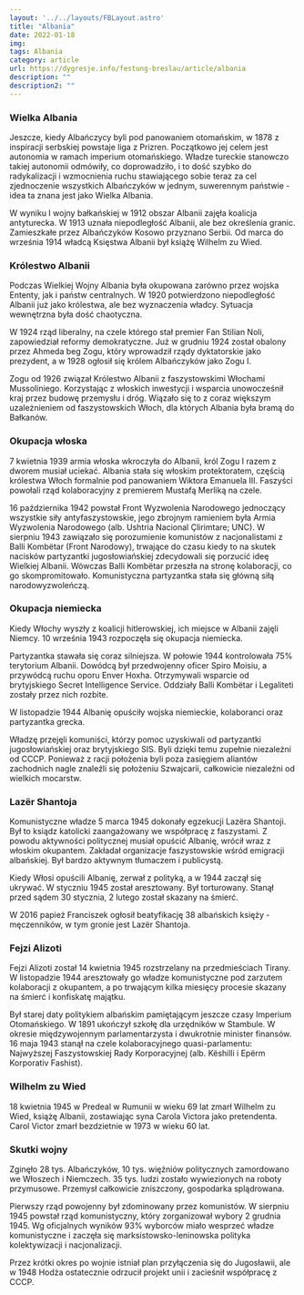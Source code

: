 ```yaml
---
layout: '../../layouts/FBLayout.astro'
title: "Albania"
date: 2022-01-18
img: 
tags: Albania
category: article
url: https://dygresje.info/festung-breslau/article/albania
description: ""
description2: ""
---
```



<Europa />

### Wielka Albania

Jeszcze, kiedy Albańczycy byli pod panowaniem otomańskim, w 1878 z inspiracji serbskiej powstaje liga z Prizren. Początkowo jej celem jest autonomia w ramach imperium otomańskiego. Władze tureckie stanowczo takiej autonomii odmówiły, co doprowadziło, i to dość szybko do radykalizacji i wzmocnienia ruchu stawiającego sobie teraz za cel zjednoczenie wszystkich Albańczyków w jednym, suwerennym państwie - idea ta znana jest jako Wielka Albania.

W wyniku I wojny bałkańskiej w 1912 obszar Albanii zajęła koalicja antyturecka. W 1913 uznała niepodległość Albanii, ale bez określenia granic. Zamieszkałe przez Albańczyków Kosowo przyznano Serbii. Od marca do września 1914 władcą Księstwa Albanii był książę Wilhelm zu Wied.

### Królestwo Albanii

Podczas Wielkiej Wojny Albania była okupowana zarówno przez wojska Ententy, jak i państw centralnych. W 1920 potwierdzono niepodległość Albanii już jako królestwa, ale bez wyznaczenia władcy. Sytuacja wewnętrzna była dość chaotyczna.

W 1924 rząd liberalny, na czele którego stał premier Fan Stilian Noli, zapowiedział reformy demokratyczne. Już w grudniu 1924 został obalony przez Ahmeda beg Zogu, który wprowadził rządy dyktatorskie jako prezydent, a w 1928 ogłosił się królem Albańczyków jako Zogu I.

Zogu od 1926 związał Królestwo Albanii z faszystowskimi Włochami Mussoliniego. Korzystając z włoskich inwestycji i wsparcia unowocześnił kraj przez budowę przemysłu i dróg. Wiązało się to z coraz większym uzależnieniem od faszystowskich Włoch, dla których Albania była bramą do Bałkanów.

### Okupacja włoska

7 kwietnia 1939 armia włoska wkroczyła do Albanii, król Zogu I razem z dworem musiał uciekać. Albania stała się włoskim protektoratem, częścią królestwa Włoch formalnie pod panowaniem Wiktora Emanuela III. Faszyści powołali rząd kolaboracyjny z premierem Mustafą Merliką na czele.

16 października 1942 powstał Front Wyzwolenia Narodowego jednoczący wszystkie siły antyfaszystowskie, jego zbrojnym ramieniem była Armia Wyzwolenia Narodowego (alb. Ushtria Nacional Çlirimtare; UNC). W sierpniu 1943 zawiązało się porozumienie komunistów z nacjonalistami z Balli Kombëtar (Front Narodowy), trwające do czasu kiedy to na skutek nacisków partyzantki jugosłowiańskiej zdecydowali się porzucić ideę Wielkiej Albanii. Wówczas Balli Kombëtar przeszła na stronę kolaboracji, co go skompromitowało. Komunistyczna partyzantka stała się główną siłą narodowyzwoleńczą.

### Okupacja niemiecka

Kiedy Włochy wyszły z koalicji hitlerowskiej, ich miejsce w Albanii zajęli Niemcy. 10 września 1943 rozpoczęła się okupacja niemiecka.

Partyzantka stawała się coraz silniejsza. W połowie 1944 kontrolowała 75% terytorium Albanii. Dowódcą był przedwojenny oficer Spiro Moisiu, a przywódcą ruchu oporu Enver Hoxha. Otrzymywali wsparcie od brytyjskiego Secret Intelligence Service. Oddziały Balli Kombëtar i Legaliteti zostały przez nich rozbite.

W listopadzie 1944 Albanię opuściły wojska niemieckie, kolaboranci oraz partyzantka grecka.

Władzę przejęli komuniści, którzy pomoc uzyskiwali od partyzantki jugosłowiańskiej oraz brytyjskiego SIS. Byli dzięki temu zupełnie niezależni od CCCP. Ponieważ z racji położenia byli poza zasięgiem aliantów zachodnich nagle znaleźli się położeniu Szwajcarii, całkowicie niezależni od wielkich mocarstw.

### Lazër Shantoja

Komunistyczne władze 5 marca 1945 dokonały egzekucji Lazëra Shantoji. Był to ksiądz katolicki zaangażowany we współpracę z faszystami. Z powodu aktywności politycznej musiał opuścić Albanię, wrócił wraz z włoskim okupantem. Zakładał organizacje faszystowskie wśród emigracji albańskiej. Był bardzo aktywnym tłumaczem i publicystą.

Kiedy Włosi opuścili Albanię, zerwał z polityką, a w 1944 zaczął się ukrywać. W styczniu 1945 został aresztowany. Był torturowany. Stanął przed sądem 30 stycznia, 2 lutego został skazany na śmierć.

W 2016 papież Franciszek ogłosił beatyfikację 38 albańskich księży - męczenników, w tym gronie jest Lazër Shantoja.

### Fejzi Alizoti

Fejzi Alizoti został 14 kwietnia 1945 rozstrzelany na przedmieściach Tirany. W listopadzie 1944 aresztowały go władze komunistyczne pod zarzutem kolaboracji z okupantem, a po trwającym kilka miesięcy procesie skazany na śmierć i konfiskatę majątku.

Był starej daty politykiem albańskim pamiętającym jeszcze czasy Imperium Otomańskiego. W 1891 ukończył szkołę dla urzędników w Stambule. W okresie międzywojennym parlamentarzysta i dwukrotnie minister finansów. 16 maja 1943 stanął na czele kolaboracyjnego quasi-parlamentu: Najwyższej Faszystowskiej Rady Korporacyjnej (alb. Këshilli i Epërm Korporativ Fashist).

### Wilhelm zu Wied

18 kwietnia 1945 w Predeal w Rumunii w wieku 69 lat zmarł Wilhelm zu Wied, książę Albanii, zostawiając syna Carola Victora jako pretendenta. Carol Victor zmarł bezdzietnie w 1973 w wieku 60 lat.

### Skutki wojny

Zginęło 28 tys. Albańczyków, 10 tys. więźniów politycznych zamordowano we Włoszech i Niemczech. 35 tys. ludzi zostało wywiezionych na roboty przymusowe. Przemysł całkowicie zniszczony, gospodarka splądrowana.

Pierwszy rząd powojenny był zdominowany przez komunistów. W sierpniu 1945 powstał rząd komunistyczny, który zorganizował wybory 2 grudnia 1945. Wg oficjalnych wyników 93% wyborców miało wesprzeć władze komunistyczne i zaczęła się marksistowsko-leninowska polityka kolektywizacji i nacjonalizacji.

Przez krótki okres po wojnie istniał plan przyłączenia się do Jugosławii, ale w 1948 Hodża ostatecznie odrzucił projekt unii i zacieśnił współpracę z CCCP.